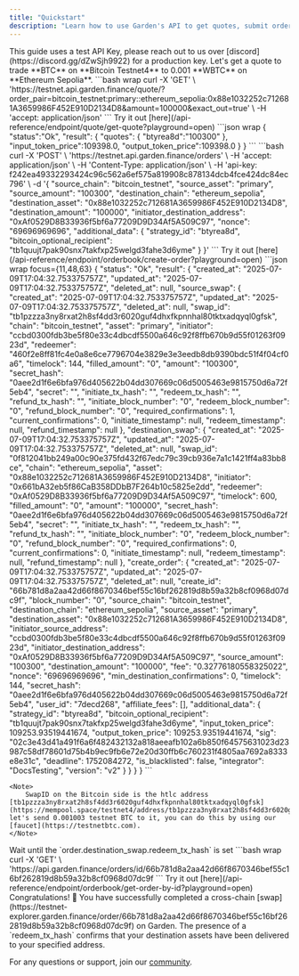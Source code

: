 ```yaml
---
title: "Quickstart"
description: "Learn how to use Garden's API to get quotes, submit orders, and track their status. This guide provides a quick overview of the core API endpoints."
---
```


<Note>
    This guide uses a test API Key, please reach out to us over [discord](https://discord.gg/dZwSjh9922) for a production key.
</Note>

<Steps>
  <Step title="Get Quote">
    Let's get a quote to trade **BTC** on **Bitcoin Testnet4** to 0.001 **WBTC** on **Ethereum Sepolia**.
    ```bash wrap
    curl -X 'GET' \
     'https://testnet.api.garden.finance/quote/?order_pair=bitcoin_testnet:primary::ethereum_sepolia:0x88e1032252c712681A3659986F452E910D2134D8&amount=100000&exact_out=true' \
      -H 'accept: application/json'
    ```
    Try it out [here](/api-reference/endpoint/quote/get-quote?playground=open)
    ```json wrap
    {
        "status":"Ok",
        "result": {
            "quotes": {
                "btyrea8d":"100300"
            },
            "input_token_price":109398.0,
            "output_token_price":109398.0
        }
    }
    ```
  </Step>
  <Step title="Submit Order">
    ```bash
    curl -X 'POST' \
    'https://testnet.api.garden.finance/orders' \
    -H 'accept: application/json' \
    -H 'Content-Type: application/json' \
    -H 'api-key: f242ea49332293424c96c562a6ef575a819908c878134dcb4fce424dc84ec796' \
    -d '{
        "source_chain": "bitcoin_testnet",
        "source_asset": "primary",
        "source_amount": "100300",
        "destination_chain": "ethereum_sepolia",
        "destination_asset": "0x88e1032252c712681A3659986F452E910D2134D8",
        "destination_amount": "100000",
        "initiator_destination_address": "0xAf0529D8B33936f5bf6a77209D9D34Af5A509C97",
        "nonce": "69696969696",
        "additional_data": {
            "strategy_id": "btyrea8d",
            "bitcoin_optional_recipient": "tb1quujt7pak90snx7takfxp25welgd3fahe3d6yme"
        }
    }'
    ```
    Try it out [here](/api-reference/endpoint/orderbook/create-order?playground=open)
    ```json wrap focus={11,48,63}
    {
        "status": "Ok",
        "result": {
            "created_at": "2025-07-09T17:04:32.753375757Z",
            "updated_at": "2025-07-09T17:04:32.753375757Z",
            "deleted_at": null,
            "source_swap": {
                "created_at": "2025-07-09T17:04:32.753375757Z",
                "updated_at": "2025-07-09T17:04:32.753375757Z",
                "deleted_at": null,
                "swap_id": "tb1pzzza3ny8rxat2h8sf4dd3r6020guf4dhxfkpnnhal80tktxadqyql0gfsk",
                "chain": "bitcoin_testnet",
                "asset": "primary",
                "initiator": "ccbd0300fdb3be5f80e33c4dbcdf5500a646c92f8ffb670b9d55f01263f0923d",
                "redeemer": "460f2e8ff81fc4e0a8e6ce7796704e3829e3e3eedb8db9390bdc51f4f04cf0a6",
                "timelock": 144,
                "filled_amount": "0",
                "amount": "100300",
                "secret_hash": "0aee2d1f6e6bfa976d405622b04dd307669c06d5005463e9815750d6a72f5eb4",
                "secret": "",
                "initiate_tx_hash": "",
                "redeem_tx_hash": "",
                "refund_tx_hash": "",
                "initiate_block_number": "0",
                "redeem_block_number": "0",
                "refund_block_number": "0",
                "required_confirmations": 1,
                "current_confirmations": 0,
                "initiate_timestamp": null,
                "redeem_timestamp": null,
                "refund_timestamp": null
            },
            "destination_swap": {
                "created_at": "2025-07-09T17:04:32.753375757Z",
                "updated_at": "2025-07-09T17:04:32.753375757Z",
                "deleted_at": null,
                "swap_id": "0f812041bb249a00c90e375fd432f67edc79c39cb936e7a1c1421ff4a83bb8ce",
                "chain": "ethereum_sepolia",
                "asset": "0x88e1032252c712681A3659986F452E910D2134D8",
                "initiator": "0x661bA32eb5f86CaB358DDbB7F264b10c5825e2dd",
                "redeemer": "0xAf0529D8B33936f5bf6a77209D9D34Af5A509C97",
                "timelock": 600,
                "filled_amount": "0",
                "amount": "100000",
                "secret_hash": "0aee2d1f6e6bfa976d405622b04dd307669c06d5005463e9815750d6a72f5eb4",
                "secret": "",
                "initiate_tx_hash": "",
                "redeem_tx_hash": "",
                "refund_tx_hash": "",
                "initiate_block_number": "0",
                "redeem_block_number": "0",
                "refund_block_number": "0",
                "required_confirmations": 0,
                "current_confirmations": 0,
                "initiate_timestamp": null,
                "redeem_timestamp": null,
                "refund_timestamp": null
            },
            "create_order": {
                "created_at": "2025-07-09T17:04:32.753375757Z",
                "updated_at": "2025-07-09T17:04:32.753375757Z",
                "deleted_at": null,
                "create_id": "66b781d8a2aa42d66f8670346bef55c16bf262819d8b59a32b8cf0968d07dc9f",
                "block_number": "0",
                "source_chain": "bitcoin_testnet",
                "destination_chain": "ethereum_sepolia",
                "source_asset": "primary",
                "destination_asset": "0x88e1032252c712681A3659986F452E910D2134D8",
                "initiator_source_address": "ccbd0300fdb3be5f80e33c4dbcdf5500a646c92f8ffb670b9d55f01263f0923d",
                "initiator_destination_address": "0xAf0529D8B33936f5bf6a77209D9D34Af5A509C97",
                "source_amount": "100300",
                "destination_amount": "100000",
                "fee": "0.32776180558325022",
                "nonce": "69696969696",
                "min_destination_confirmations": 0,
                "timelock": 144,
                "secret_hash": "0aee2d1f6e6bfa976d405622b04dd307669c06d5005463e9815750d6a72f5eb4",
                "user_id": "7decd268",
                "affiliate_fees": [],
                "additional_data": {
                    "strategy_id": "btyrea8d",
                    "bitcoin_optional_recipient": "tb1quujt7pak90snx7takfxp25welgd3fahe3d6yme",
                    "input_token_price": 109253.93519441674,
                    "output_token_price": 109253.93519441674,
                    "sig": "02c3e43d41a491f6a6f482432132a818aeeafb102a6b850f64575631023d23987c58df78601d75b4b9ec9fb6e72e20d30ffb6c760231f4805aa7692a8333e8e31c",
                    "deadline": 1752084272,
                    "is_blacklisted": false,
                    "integrator": "DocsTesting",
                    "version": "v2"
                }
            }
        }
    }
    ```

    <Note>
        SwapID on the Bitcoin side is the htlc address [tb1pzzza3ny8rxat2h8sf4dd3r6020guf4dhxfkpnnhal80tktxadqyql0gfsk](https://mempool.space/testnet4/address/tb1pzzza3ny8rxat2h8sf4dd3r6020guf4dhxfkpnnhal80tktxadqyql0gfsk), let's send 0.001003 testnet BTC to it, you can do this by using our [faucet](https://testnetbtc.com).
    </Note>
  </Step>
  <Step title="Check Order Status">
      Wait until the `order.destination_swap.redeem_tx_hash` is set
    ```bash wrap
    curl -X 'GET' \
    'https://api.garden.finance/orders/id/66b781d8a2aa42d66f8670346bef55c16bf262819d8b59a32b8cf0968d07dc9f
    ```
    Try it out [here](/api-reference/endpoint/orderbook/get-order-by-id?playground=open)
  </Step>
</Steps>

<Check>
Congratulations! 🎉 You have successfully completed a cross-chain [swap](https://testnet-explorer.garden.finance/order/66b781d8a2aa42d66f8670346bef55c16bf262819d8b59a32b8cf0968d07dc9f) on Garden. The presence of a `redeem_tx_hash` confirms that your destination assets have been delivered to your specified address.
</Check>

For any questions or support, join our [community](https://discord.gg/dZwSjh9922).
